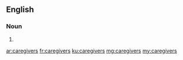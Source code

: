 ==English==

===Noun===
{{head|en|noun plural form}}

# {{plural of|caregiver|lang=en}}

[[ar:caregivers]]
[[fr:caregivers]]
[[ku:caregivers]]
[[mg:caregivers]]
[[my:caregivers]]